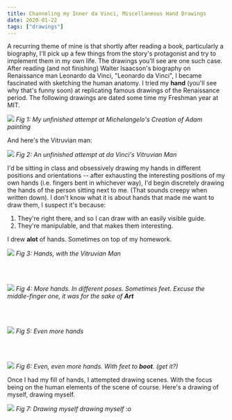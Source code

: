 ```yaml
---
title: Channeling my Inner da Vinci, Miscellaneous Hand Drawings
date: 2020-01-22
tags: ["drawings"]
---
```


A recurring theme of mine is that shortly after reading a book, particularly a biography, I'll pick up a few things from the story's protagonist and try to implement them in my own life. The drawings you'll see are one such case. After reading (and not finishing) Walter Isaacson's biography on Renaissance man Leonardo da Vinci, "Leonardo da Vinci", I became fascinated with sketching the human anatomy. I tried my **hand** (you'll see why that's funny soon) at replicating famous drawings of the Renaissance period. The following drawings are dated some time my Freshman year at MIT. 

![](/../../img/misc_hands_post/adam.png)
*Fig 1: My unfinished attempt at Michelangelo's Creation of Adam painting*

And here's the Vitruvian man:

![](/../../img/misc_hands_post/torso.png)
*Fig 2: An unfinished attempt at da Vinci's Vitruvian Man*

I'd be sitting in class and obsessively drawing my hands in different positions and orientations -- after exhausting the interesting positions of my own hands (i.e. fingers bent in whichever way), I'd begin discretely drawing the hands of the person sitting next to me. (That sounds creepy when written down). I don't know what it is about hands that made me want to draw them, I suspect it's because: 

1. They're right there, and so I can draw with an easily visible guide. 
2. They're manipulable, and that makes them interesting.  

I drew **alot** of hands. Sometimes on top of my homework.  

![](/../../img/misc_hands_post/more_hands_2.png)
*Fig 3: Hands, with the Vitruvian Man*

<br/><br/>

![](/../../img/misc_hands_post/hands.png)
*Fig 4: More hands. In different poses. Sometimes feet. Excuse the middle-finger one, it was for the sake of **Art***

<br/><br/>

![](/../../img/misc_hands_post/more_hands_3.png)
*Fig 5: Even more hands*

<br/><br/>

![](/../../img/misc_hands_post/more_hands.png)
*Fig 6: Even, even more hands. With feet to **boot**. (get it?)*

Once I had my fill of hands, I attempted drawing scenes. With the focus being on the human elements of the scene of course. Here's a drawing of myself, drawing myself. 

![](/../../img/misc_hands_post/hammock.png)
*Fig 7: Drawing myself drawing myself :o*